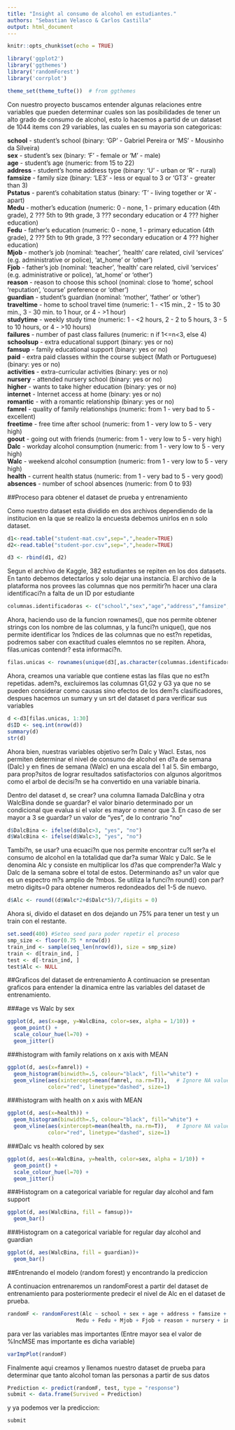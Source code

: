 ```yaml
---
title: "Insight al consumo de alcohol en estudiantes."
authors: "Sebastian Velasco & Carlos Castilla"
output: html_document
---
```


```r
knitr::opts_chunk$set(echo = TRUE)

library('ggplot2')
library('ggthemes')
library('randomForest')
library('corrplot')

theme_set(theme_tufte())  # from ggthemes
```

Con nuestro proyecto buscamos entender algunas relaciones entre variables que pueden determinar cuales son las posibilidades de tener un alto grado de consumo de alcohol, esto lo hacemos a partid de un dataset de 1044 items con 29 variables, las cuales en su mayoria son categoricas:

**school** - student's school (binary: 'GP' - Gabriel Pereira or 'MS' - Mousinho da Silveira)  
**sex** - student's sex (binary: 'F' - female or 'M' - male)  
**age** - student's age (numeric: from 15 to 22)  
**address** - student's home address type (binary: 'U' - urban or 'R' - rural)  
**famsize** - family size (binary: 'LE3' - less or equal to 3 or 'GT3' - greater than 3)  
**Pstatus** - parent's cohabitation status (binary: 'T' - living together or 'A' - apart)   
**Medu** - mother's education (numeric: 0 - none, 1 - primary education (4th grade), 2 ??? 5th to 9th grade, 3 ??? secondary education or 4 ??? higher education)  
**Fedu** - father's education (numeric: 0 - none, 1 - primary education (4th grade), 2 ??? 5th to 9th grade, 3 ??? secondary education or 4 ??? higher education)  
**Mjob** - mother's job (nominal: 'teacher', 'health' care related, civil 'services' (e.g. administrative or police), 'at_home' or 'other')  
**Fjob** - father's job (nominal: 'teacher', 'health' care related, civil 'services' (e.g. administrative or police), 'at_home' or 'other')  
**reason** - reason to choose this school (nominal: close to 'home', school 'reputation', 'course' preference or 'other')  
**guardian** - student's guardian (nominal: 'mother', 'father' or 'other')  
**traveltime** - home to school travel time (numeric: 1 - <15 min., 2 - 15 to 30 min., 3 - 30 min. to 1 hour, or 4 - >1 hour)  
**studytime** - weekly study time (numeric: 1 - <2 hours, 2 - 2 to 5 hours, 3 - 5 to 10 hours, or 4 - >10 hours)  
**failures** - number of past class failures (numeric: n if 1<=n<3, else 4)  
**schoolsup** - extra educational support (binary: yes or no)  
**famsup** - family educational support (binary: yes or no)  
**paid** - extra paid classes within the course subject (Math or Portuguese) (binary: yes or no)  
**activities** - extra-curricular activities (binary: yes or no)  
**nursery** - attended nursery school (binary: yes or no)  
**higher** - wants to take higher education (binary: yes or no)  
**internet** - Internet access at home (binary: yes or no)  
**romantic** - with a romantic relationship (binary: yes or no)  
**famrel** - quality of family relationships (numeric: from 1 - very bad to 5 - excellent)  
**freetime** - free time after school (numeric: from 1 - very low to 5 - very high)  
**goout** - going out with friends (numeric: from 1 - very low to 5 - very high)  
**Dalc** - workday alcohol consumption (numeric: from 1 - very low to 5 - very high)  
**Walc** - weekend alcohol consumption (numeric: from 1 - very low to 5 - very high)  
**health** - current health status (numeric: from 1 - very bad to 5 - very good)  
**absences** - number of school absences (numeric: from 0 to 93)  

##Proceso para obtener el dataset de prueba y entrenamiento

Como nuestro dataset esta dividido en dos archivos dependiendo de la institucion en la que se realizo la encuesta debemos unirlos en n solo dataset.

```r
d1<-read.table("student-mat.csv",sep=",",header=TRUE)
d2<-read.table("student-por.csv",sep=",",header=TRUE)

d3 <- rbind(d1, d2)
```

Segun el archivo de Kaggle, 382 estudiantes se repiten en los dos datasets. En tanto debemos detectarlos y solo dejar una instancia. El archivo de la plataforma nos provees las columnas que nos permitir?n hacer una clara identificaci?n a falta de un ID por estudiante

```r
columnas.identificadoras <- c("school","sex","age","address","famsize","Pstatus","Medu","Fedu","Mjob","Fjob","reason","nursery","internet")
```

Ahora, haciendo uso de la funcion rownames(), que nos permite obtener strings con los nombre de las columnas, y la funci?n unique(), que nos permite identificar los ?ndices de las columnas que no est?n repetidas, podremos saber con exactitud cuales elemntos no se repiten. Ahora, filas.unicas contendr? esta informaci?n.

```r
filas.unicas <- rownames(unique(d3[,as.character(columnas.identificadoras)]))
```

Ahora, creamos una variable que contiene estas las filas que no est?n repetidas. 
adem?s, excluiremos las columnas G1,G2 y G3 ya que no se pueden considerar como causas sino efectos de los dem?s clasificadores, despues hacemos un sumary y un srt del dataset d para verificar sus variables

```r
d <-d3[filas.unicas, 1:30]
d$ID <- seq.int(nrow(d))
summary(d)
str(d)
```

Ahora bien, nuestras variables objetivo ser?n Dalc y Wacl. Estas, nos permiten determinar el nivel de consumo de alcohol en d?a de semana (Dalc) y en fines de semana (Walc) en una escala del 1 al 5. Sin embargo, para prop?sitos de lograr resultados satisfactorios con algunos algoritmos como el arbol de decisi?n se ha convertido en una variable binaria. 

Dentro del dataset d, se crear? una columna llamada DalcBina  y otra WalcBina donde se guardar? el valor binario determinado por un condicional que evalua si el valor es mayor o menor que 3. En caso de ser mayor a 3 se guardar? un valor de "yes", de lo contrario "no"

```r
d$DalcBina <- ifelse(d$Dalc>3, "yes", "no")
d$WalcBina <- ifelse(d$Walc>3, "yes", "no")
```

Tambi?n, se usar? una ecuaci?n que nos permite encontrar cu?l ser?a el consumo de alcohol en la totalidad que dar?a sumar Walc y Dalc. Se le denomina Alc y consiste en multiplicar los d?as que comprender?a Walc y Dalc de la semana sobre el total de estos. Determinando as? un valor que es un espectro m?s amplio de ?mbos. Se utiliza la funci?n round() con par?metro digits=0 para obtener numeros redondeados del 1-5 de nuevo.

```r
d$Alc <- round((d$Walc*2+d$Dalc*5)/7,digits = 0)
```

Ahora si, divido el dataset en dos dejando un 75% para tener un test y un train con el restante.

```r
set.seed(400) #Seteo seed para poder repetir el proceso
smp_size <- floor(0.75 * nrow(d))
train_ind <- sample(seq_len(nrow(d)), size = smp_size)
train <- d[train_ind, ]
test <- d[-train_ind, ]
test$Alc <- NULL
```

##Graficos del dataset de entrenamiento
A continuacion se presentan graficos para entender la dinamica entre las variables del dataset de entrenamiento.

###age vs  Walc by sex
```r
ggplot(d, aes(x=age, y=WalcBina, color=sex, alpha = 1/10)) + 
  geom_point() +
  scale_colour_hue(l=70) + 
  geom_jitter()
```

###histogram with family relations on x axis with MEAN
```r
ggplot(d, aes(x=famrel)) +
  geom_histogram(binwidth=.5, colour="black", fill="white") +
  geom_vline(aes(xintercept=mean(famrel, na.rm=T)),   # Ignore NA values for mean
             color="red", linetype="dashed", size=1)
```

###histogram with health on x axis with MEAN
```r
ggplot(d, aes(x=health)) +
  geom_histogram(binwidth=.5, colour="black", fill="white") +
  geom_vline(aes(xintercept=mean(health, na.rm=T)),   # Ignore NA values for mean
             color="red", linetype="dashed", size=1)
```

###Dalc vs health colored by sex
```r
ggplot(d, aes(x=WalcBina, y=health, color=sex, alpha = 1/10)) + 
  geom_point() +
  scale_colour_hue(l=70) + 
  geom_jitter()
```

###Histogram on a categorical variable for regular day alcohol and fam support
```r
ggplot(d, aes(WalcBina, fill = famsup))+ 
  geom_bar()
```
###Histogram on a categorical variable for regular day alcohol and guardian
```r
ggplot(d, aes(WalcBina, fill = guardian))+ 
  geom_bar()
```

##Entrenando el modelo (random forest) y encontrando la prediccion

A continuacion entrenaremos un randomForest a partir del dataset de entrenamiento para posteriormente predecir el nivel de Alc en el dataset de prueba.

```r
randomF <- randomForest(Alc ~ school + sex + age + address + famsize + Pstatus +
                      Medu + Fedu + Mjob + Fjob + reason + nursery + internet, data=train, importance=TRUE, ntree=5000)
```

para ver las variables mas importantes (Entre mayor sea el valor de %IncMSE mas importante es dicha variable)
```r
varImpPlot(randomF)
```


Finalmente aqui creamos y llenamos nuestro dataset de prueba para determinar que tanto alcohol toman las personas a partir de sus datos
```r
Prediction <- predict(randomF, test, type = "response")
submit <- data.frame(Survived = Prediction)
```

y ya podemos ver la prediccion:
```r
submit
```

